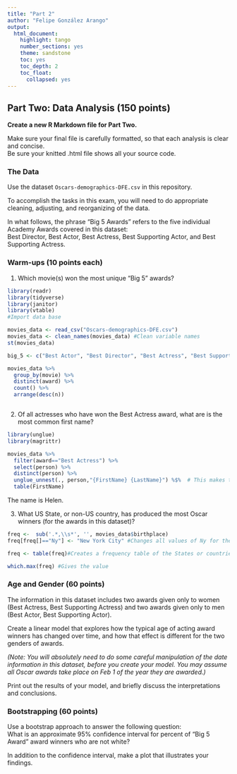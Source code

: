 ```yaml
---
title: "Part 2"
author: "Felipe González Arango"
output:
  html_document:
    highlight: tango
    number_sections: yes
    theme: sandstone
    toc: yes
    toc_depth: 2
    toc_float:
      collapsed: yes
---
```


## Part Two: Data Analysis (150 points)

**Create a new R Markdown file for Part Two.**

Make sure your final file is carefully formatted, so that each analysis is clear and concise.  
Be sure your knitted .html file shows all your source code.


### The Data

Use the dataset `Oscars-demographics-DFE.csv` in this repository.

To accomplish the tasks in this exam, you will need to do appropriate cleaning, adjusting, and reorganizing of the data.

In what follows, the phrase "Big 5 Awards" refers to the five individual Academy Awards covered in this dataset:  
Best Director, Best Actor, Best Actress, Best Supporting Actor, and Best Supporting Actress.

### Warm-ups (10 points each)

1. Which movie(s) won the most unique "Big 5" awards?

```r
library(readr)
library(tidyverse)
library(janitor)
library(vtable)
#Import data base

movies_data <- read_csv("Oscars-demographics-DFE.csv")
movies_data <- clean_names(movies_data) #Clean variable names
st(movies_data)

big_5 <- c("Best Actor", "Best Director", "Best Actress", "Best Supporting Actor","Best Supporting Actress") #Creat vector for Big 5

movies_data %>% 
  group_by(movie) %>% 
  distinct(award) %>% 
  count() %>% 
  arrange(desc(n))



```


2. Of all actresses who have won the Best Actress award, what are is the most common first name?  

```r
library(unglue)
library(magrittr)

movies_data %>% 
  filter(award=="Best Actress") %>% 
  select(person) %>% 
  distinct(person) %>% 
  unglue_unnest(., person,"{FirstName} {LastName}") %$%  # This makes two columns one with the fisrt name and the other with the last name
  table(FirstName)
```

The name is Helen. 

3. What US State, or non-US country, has produced the most Oscar winners (for the awards in this dataset)?

```r
freq <-  sub('.*,\\s*', '', movies_data$birthplace)
freq[freq[]=="Ny"] <- "New York City" #Changes all values of Ny for the long one

freq <- table(freq)#Creates a frequency table of the States or countries

which.max(freq) #Gives the value
```


### Age and Gender (60 points)

The information in this dataset includes two awards given only to women (Best Actress, Best Supporting Actress) 
and two awards given only to men (Best Actor, Best Supporting Actor).  

Create a linear model that explores how the typical age of acting award winners has changed over time, 
and how that effect is different for the two genders of awards.

*(Note:  You will absolutely need to do some careful manipulation of the date information in this dataset, before you create your model.
You may assume all Oscar awards take place on Feb 1 of the year they are awarded.)*

Print out the results of your model, and briefly discuss the interpretations and conclusions.


### Bootstrapping (60 points)

Use a bootstrap approach to answer the following question:  
What is an approximate 95% confidence interval for percent of "Big 5 Award" award winners who are not white?

In addition to the confidence interval, make a plot that illustrates your findings.
